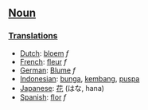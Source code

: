 ==[[Noun]]==

===[[Translation]]s===
*[[Dutch]]: [[bloem]] ''f''
*[[French]]: [[fleur]] ''f''
*[[German]]: [[Blume]] ''f''
*[[Indonesian]]: [[bunga]], [[kembang]], [[puspa]]
*[[Japanese]]: [[花]] (はな, hana)
*[[Spanish]]: [[flor]] ''f''